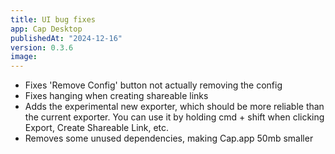 ```yaml
---
title: UI bug fixes
app: Cap Desktop
publishedAt: "2024-12-16"
version: 0.3.6
image:
---
```


- Fixes 'Remove Config' button not actually removing the config
- Fixes hanging when creating shareable links
- Adds the experimental new exporter, which should be more reliable than the current exporter.
  You can use it by holding cmd + shift when clicking Export, Create Shareable Link, etc.
- Removes some unused dependencies, making Cap.app 50mb smaller
